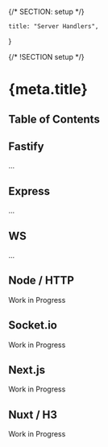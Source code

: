 {/* SECTION: setup */}

	title: "Server Handlers",
}

{/* !SECTION setup */}

# {meta.title}

## Table of Contents

## Fastify

...

## Express

...

## WS

...

## Node / HTTP

<Alert icon="carbon:warning" type="alert-warning">
	Work in Progress
</Alert>

## Socket.io

<Alert icon="carbon:warning" type="alert-warning">
	Work in Progress
</Alert>

## Next.js

<Alert icon="carbon:warning" type="alert-warning">
	Work in Progress
</Alert>

## Nuxt / H3

<Alert icon="carbon:warning" type="alert-warning">
	Work in Progress
</Alert>
